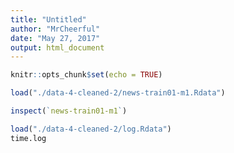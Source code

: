 ```yaml
---
title: "Untitled"
author: "MrCheerful"
date: "May 27, 2017"
output: html_document
---
```


```r
knitr::opts_chunk$set(echo = TRUE)
```

```r
load("./data-4-cleaned-2/news-train01-m1.Rdata")
```

```r
inspect(`news-train01-m1`)

```

```r
load("./data-4-cleaned-2/log.Rdata")
time.log
```

